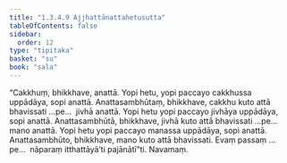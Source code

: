 ```yaml
---
title: "1.3.4.9 Ajjhattānattahetusutta"
tableOfContents: false
sidebar:
  order: 12
type: "tipitaka"
basket: "su"
book: "sala"
---
```



<DynamicBreadcrumb />

<Division number="142" book="sala" bookNo="13" page="345">

<Paragraph number="799" book="sala">
“Cakkhuṃ, bhikkhave, anattā. Yopi hetu, yopi paccayo cakkhussa uppādāya, sopi anattā. Anattasambhūtaṃ, bhikkhave, cakkhu kuto attā bhavissati …pe…  jivhā anattā. Yopi hetu yopi paccayo jivhāya uppādāya, sopi anattā. Anattasambhūtā, bhikkhave, jivhā kuto attā bhavissati …pe…  mano anattā. Yopi hetu yopi paccayo manassa uppādāya, sopi anattā. Anattasambhūto, bhikkhave, mano kuto attā bhavissati. Evaṃ passaṃ …pe…  nāparaṃ itthattāyā’ti pajānātī”ti.

</Paragraph>
</Division>

<Paragraph number="800" type="center" book="sala">
Navamaṃ.
</Paragraph>